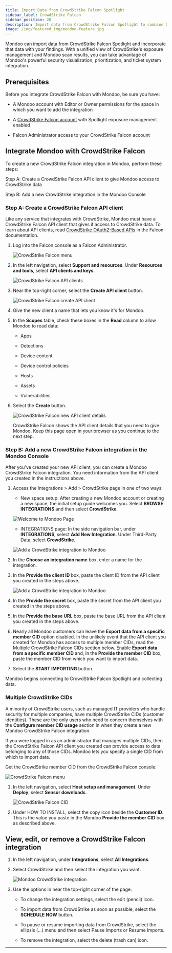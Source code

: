 ```yaml
---
title: Import Data from CrowdStrike Falcon Spotlight
sidebar_label: CrowdStrike Falcon
sidebar_position: 20
description: Import data from CrowdStrike Falcon Spotlight to combine CrowdStrike data with your Mondoo security findings.
image: /img/featured_img/mondoo-feature.jpg
---
```


Mondoo can import data from CrowdStrike Falcon Spotlight and incorporate that data with your findings. With a unified view of CrowdStrike's exposure management and Mondoo scan results, you can take advantage of Mondoo's powerful security visualization, prioritization, and ticket system integration.

## Prerequisites

Before you integrate CrowdStrike Falcon with Mondoo, be sure you have:

- A Mondoo account with Editor or Owner permissions for the space in which you want to add the integration

- A [CrowdStrike Falcon account](https://www.crowdstrike.com/platform/) with Spotlight exposure management enabled

- Falcon Administrator access to your CrowdStrike Falcon account


## Integrate Mondoo with CrowdStrike Falcon

To create a new CrowdStrike Falcon integration in Mondoo, perform these steps:

Step A: Create a CrowdStrike Falcon API client to give Mondoo access to CrowdStrike data

Step B: Add a new CrowdStrike integration in the Mondoo Console

### Step A: Create a CrowdStrike Falcon API client

Like any service that integrates with CrowdStrike, Mondoo must have a CrowdStrike Falcon API client that gives it access to CrowdStrike data. To learn about API clients, read [CrowdStrike OAuth2-Based APIs](https://falcon.us-2.crowdstrike.com/documentation/page/a2a7fc0e/crowdstrike-oauth2-based-apis) in the Falcon documentation.

1. Log into the Falcon console as a Falcon Administrator.

   ![CrowdStrike Falcon menu](/img/platform/infra/imports/crowdstrike/cs-menu-client.png)

2. In the left navigation, select **Support and resources**. Under **Resources and tools**, select **API clients and keys**.

   ![CrowdStrike Falcon API clients](/img/platform/infra/imports/crowdstrike/cs-clients.png)

3. Near the top-right corner, select the **Create API client** button.

   ![CrowdStrike Falcon create API client](/img/platform/infra/imports/crowdstrike/cs-create-client.png)

4. Give the new client a name that lets you know it's for Mondoo.

5. In the **Scopes** table, check these boxes in the **Read** column to allow Mondoo to read data:

   - Apps

   - Detections

   - Device content

   - Device control policies

   - Hosts

   - Assets

   - Vulnerabilities

6. Select the **Create** button.

   ![CrowdStrike Falcon new API client details](/img/platform/infra/imports/crowdstrike/cs-client-created.png)

    CrowdStrike Falcon shows the API client details that you need to give Mondoo. Keep this page open in your browser as you continue to the next step.

### Step B: Add a new CrowdStrike Falcon integration in the Mondoo Console

After you've created your new API client, you can create a Mondoo CrowdStrike Falcon integration. You need information from the API client you created in the instructions above.

1. Access the Integrations > Add > CrowdStrike page in one of two ways:

   - New space setup: After creating a new Mondoo account or creating a new space, the initial setup guide welcomes you. Select **BROWSE INTEGRATIONS** and then select **CrowdStrike**.

   ![Welcome to Mondoo Page](/img/platform/start/welcome_to_mondoo.png)

   - INTEGRATIONS page: In the side navigation bar, under **INTEGRATIONS**, select **Add New Integration**. Under Third-Party Data, select **CrowdStrike**.

   ![Add a CrowdStrike integration to Mondoo](/img/platform/infra/imports/crowdstrike/cs-int-top.png)

2. In the **Choose an integration name** box, enter a name for the integration.

3. In the **Provide the client ID** box, paste the client ID from the API client you created in the steps above.

   ![Add a CrowdStrike integration to Mondoo](/img/platform/infra/imports/crowdstrike/cs-int-top.png)

4. In the **Provide the secret** box, paste the secret from the API client you created in the steps above.

5. In the **Provide the base URL** box, paste the base URL from the API client you created in the steps above.

6. Nearly all Mondoo customers can leave the **Export data from a specific member CID** option disabled. In the unlikely event that the API client you created for Mondoo has access to multiple member CIDs, read the Multiple CrowdStrike Falcon CIDs section below. Enable **Export data from a specific member CID** and, in the **Provide the member CID** box, paste the member CID from which you want to import data.

7. Select the **START IMPORTING** button.

Mondoo begins connecting to CrowdStrike Falcon Spotlight and collecting data.

### Multiple CrowdStrike CIDs

A minority of CrowdStrike users, such as managed IT providers who handle security for multiple companies, have multiple CrowdStrike CIDs (customer identities). These are the only users who need to concern themselves with the **Configure member CID usage** section in when they create a new Mondoo CrowdStrike Falcon integration.

If you were logged in as an administrator that manages multiple CIDs, then the CrowdStrike Falcon API client you created can provide access to data belonging to any of those CIDs. Mondoo lets you specify a single CID from which to import data.

Get the CrowdStrike member CID from the CrowdStrike Falcon console:

![CrowdStrike Falcon menu](/img/platform/infra/imports/crowdstrike/cs-menu-cid.png)

1. In the left navigation, select **Host setup and management**. Under **Deploy**, select **Sensor downloads**.

   ![CrowdStrike Falcon CID](/img/platform/infra/imports/crowdstrike/cs-cid.png)

2. Under HOW TO INSTALL, select the copy icon beside the **Customer ID**. This is the value you paste in the Mondoo **Provide the member CID** box as described above.

## View, edit, or remove a CrowdStrike Falcon integration

1. In the left navigation, under **Integrations**, select **All Integrations**.

2. Select CrowdStrike and then select the integration you want.

   ![Mondoo CrowdStrike integration](/img/platform/infra/imports/crowdstrike/cs-view-int.png)

3. Use the options in near the top-right corner of the page:

   - To change the integration settings, select the edit (pencil) icon.

   - To import data from CrowdStrike as soon as possible, select the **SCHEDULE NOW** button.

   - To pause or resume importing data from CrowdStrike, select the ellipsis (...) menu and then select Pause Imports or Resume Imports.

   - To remove the integration, select the delete (trash can) icon.

---
